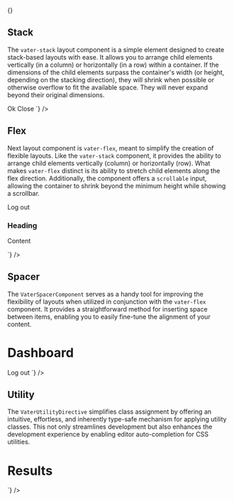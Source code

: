 {}


<Meta of={VaterStories} />


## Stack

The `vater-stack` layout component is a simple element designed to create stack-based layouts
with ease. It allows you to arrange child elements vertically (in a column) or horizontally
(in a row) within a container. If the dimensions of the child elements surpass the container's
width (or height, depending on the stacking direction), they will shrink when possible or otherwise
overflow to fit the available space. They will never expand beyond their original dimensions.

<Story of={VaterStories.Stack} />
<ArgsTable of={VaterStackComponent} />
<Source
  language='html'
  dark={true}
  code={`
<!-- Horizontally align two buttons with a small gap -->
<vater-stack direction="row" gap="s">
  <watt-button>Ok</watt-button>
  <watt-button>Close</watt-button>
</vater-stack>
  `}
/>


## Flex

Next layout component is `vater-flex`, meant to simplify the creation of flexible layouts.
Like the `vater-stack` component, it provides the ability to arrange child elements vertically
(column) or horizontally (row). What makes `vater-flex` distinct is its ability to stretch
child elements along the flex direction. Additionally, the component offers a `scrollable` input,
allowing the container to shrink beyond the minimum height while showing a scrollbar.

<Story of={VaterStories.Flex} />
<ArgsTable of={VaterFlexComponent} />
<Source
  language='html'
  dark={true}
  code={`
<!-- Button on top with a card stretched to fill the remaining height -->
<vater-flex gap="m">
  <watt-button>Log out</watt-button>
  <watt-card vater fill="vertical">
    <h3>Heading</h3>
    <p>Content</p>
  </watt-card>
</vater-flex>
  `}
/>


## Spacer

The `VaterSpacerComponent` serves as a handy tool for improving the flexibility of layouts when
utilized in conjunction with the `vater-flex` component. It provides a straightforward method for
inserting space between items, enabling you to easily fine-tune the alignment of your content.

<Story of={VaterStories.Spacer} />
<Source
  language='html'
  dark={true}
  code={`
<!-- Container with a left aligned title and a right aligned log out button -->
<vater-flex>
  <h1>Dashboard</h1>
  <vater-spacer />
  <watt-button>Log out</watt-button>
</vater-flex>
  `}
/>


## Utility

The `VaterUtilityDirective` simplifies class assignment by offering an intuitive, effortless,
and inherently type-safe mechanism for applying utility classes. This not only streamlines
development but also enhances the development experience by enabling editor auto-completion
for CSS utilities.

<ArgsTable of={VaterUtilityDirective} />
<Source
  language='html'
  dark={true}
  code={`
<!-- Card positioned to fill the entire view minus a medium margin -->
<watt-card vater inset="m">
  <!-- The fill utility is available on vater-flex and vater-stack by default -->
  <vater-flex fill="horizontal">
    <h1>Results</h1>
    <vater-spacer />
    <watt-search label="Search" />
  </vater-flex>
  <watt-table />
</watt-card>
  `}
/>

